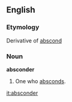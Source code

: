 ==English==

===Etymology===
Derivative of [[abscond]]
===Noun===
'''absconder'''

#One who [[abscond]]s.

[[it:absconder]]
